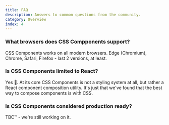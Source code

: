 ```yaml
---
title: FAQ
description: Answers to common questions from the community.
category: Overview
index: 4
---
```


### What browsers does CSS Compponents support?

CSS Components works on all modern browsers. Edge (Chromium), Chrome, Safari, Firefox - last 2 versions, at least.

### Is CSS Components limited to React?

Yes 🤷. At its core CSS Components is not a styling system at all, but rather a React component composition utility. It's just that we've found that the best way to compose components is with CSS.

### Is CSS Components considered production ready?

TBC™ - we're still working on it.
